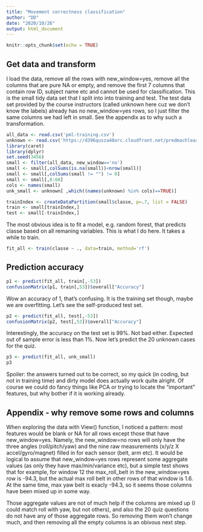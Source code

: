 ```yaml
---
title: "Movement correctness classification"
author: "DD"
date: "2020/10/26"
output: html_document
---
```


```r
knitr::opts_chunk$set(echo = TRUE)
```

## Get data and transform

I load the data, remove all the rows with new_window=yes, remove all the columns that are pure NA or empty, and remove the first 7 columns that contain row ID, subject name etc and cannot be used for classification. This is the small tidy data set that I split into into training and test. The test data set provided by the course instructors (called unknown here cuz we don't know the labels) already has no new_window=yes rows, so I just filter the same columns we had left in small. See the appendix as to why such a transformation.

```r
all_data <- read.csv('pml-training.csv')
unknown <- read.csv('https://d396qusza40orc.cloudfront.net/predmachlearn/pml-testing.csv')
library(caret)
library(dplyr)
set.seed(3456)
small <- filter(all_data, new_window=='no')
small <- small[,colSums(is.na(small))<nrow(small)]
small <- small[,colSums(small != "") != 0]
small <- small[,8:60]
cols <- names(small)
unk_small <- unknown[ ,which((names(unknown) %in% cols)==TRUE)]

trainIndex <- createDataPartition(small$classe, p=.7, list = FALSE)
train <- small[trainIndex,]
test <- small[-trainIndex,]
```

The most obvious idea is to fit a model, e.g. random forest, that predicts classe based on all remaning variables. This is what I do here. It takes a while to train.
```r
fit_all <- train(classe ~ ., data=train, method='rf')
```

## Prediction accuracy

```r
p1 <- predict(fit_all, train[,-53])
confusionMatrix(p1, train[,53])$overall["Accuracy"]
```
Wow an accuracy of 1, that's confusing. It is the training set though, maybe we are overfitting. Let's see the self-produced test set.

```r
p2 <- predict(fit_all, test[,-53])
confusionMatrix(p2, test[,53])$overall["Accuracy"]
```
Interestingly, the accuracy on the test set is 99%. Not bad either. Expected out of sample error is less than 1%. Now let's predict the 20 unknown cases for the quiz.

```r
p3 <- predict(fit_all, unk_small)
p3
```

Spoiler: the answers turned out to be correct, so my quick (in coding, but not in training time) and dirty model does actually work quite alright. Of course we could do fancy things like PCA or trying to locate the "important" features, but why bother if it is working already.

## Appendix - why remove some rows and columns

When exploring the data with View() function, I noticed a pattern: most features would be blank or NA for all rows except those that have new_window=yes. Namely, the new_window=no rows will only have the three angles (roll/pitch/yaw) and the nine raw measurements (x/y/z X accel/gyro/magnet) filled in for each sensor (belt, arm etc). It would be logical to assume that new_window=yes rows represent some aggregate values (as only they have max/min/variance etc), but a simple test shows that for example, for window 12 the max_roll_belt in the new_window=yes row is -94.3, but the actual max roll belt in other rows of that window is 1.6. At the same time, max yaw belt is exacly -94.3, so it seems those columns have been mixed up in some way.

Those aggregate values are not of much help if the columns are mixed up (I could match roll with yaw, but not others), and also the 20 quiz questions do not have any of those aggregate rows. So removing them won't change much, and then removing all the empty columns is an obivous next step.